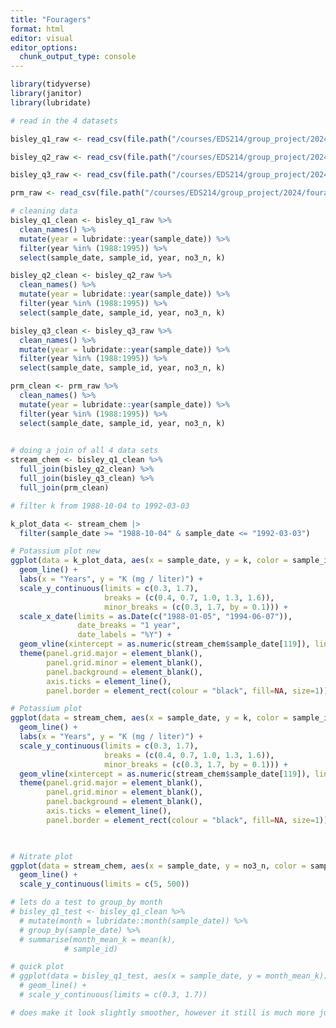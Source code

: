 ```yaml
---
title: "Fouragers"
format: html
editor: visual
editor_options: 
  chunk_output_type: console
---
```


```r
library(tidyverse)
library(janitor)
library(lubridate)

```

```r
# read in the 4 datasets 

bisley_q1_raw <- read_csv(file.path("/courses/EDS214/group_project/2024/fouragers/data", "QuebradaCuenca1-Bisley.csv"))

bisley_q2_raw <- read_csv(file.path("/courses/EDS214/group_project/2024/fouragers/data", "QuebradaCuenca2-Bisley.csv"))

bisley_q3_raw <- read_csv(file.path("/courses/EDS214/group_project/2024/fouragers/data", "QuebradaCuenca3-Bisley.csv"))

prm_raw <- read_csv(file.path("/courses/EDS214/group_project/2024/fouragers/data", "RioMameyesPuenteRoto.csv"))
```

```r
# cleaning data 
bisley_q1_clean <- bisley_q1_raw %>% 
  clean_names() %>% 
  mutate(year = lubridate::year(sample_date)) %>% 
  filter(year %in% (1988:1995)) %>%
  select(sample_date, sample_id, year, no3_n, k)

bisley_q2_clean <- bisley_q2_raw %>% 
  clean_names() %>% 
  mutate(year = lubridate::year(sample_date)) %>% 
  filter(year %in% (1988:1995)) %>%
  select(sample_date, sample_id, year, no3_n, k)

bisley_q3_clean <- bisley_q3_raw %>% 
  clean_names() %>% 
  mutate(year = lubridate::year(sample_date)) %>% 
  filter(year %in% (1988:1995)) %>%
  select(sample_date, sample_id, year, no3_n, k)

prm_clean <- prm_raw %>% 
  clean_names() %>% 
  mutate(year = lubridate::year(sample_date)) %>% 
  filter(year %in% (1988:1995)) %>%
  select(sample_date, sample_id, year, no3_n, k)
  
```

```r
# doing a join of all 4 data sets 
stream_chem <- bisley_q1_clean %>% 
  full_join(bisley_q2_clean) %>% 
  full_join(bisley_q3_clean) %>% 
  full_join(prm_clean)
```

```r
# filter k from 1988-10-04 to 1992-03-03

k_plot_data <- stream_chem |>
  filter(sample_date >= "1988-10-04" & sample_date <= "1992-03-03")

```

```r
# Potassium plot new
ggplot(data = k_plot_data, aes(x = sample_date, y = k, color = sample_id)) +
  geom_line() +
  labs(x = "Years", y = "K (mg / liter)") +
  scale_y_continuous(limits = c(0.3, 1.7), 
                     breaks = (c(0.4, 0.7, 1.0, 1.3, 1.6)), 
                     minor_breaks = (c(0.3, 1.7, by = 0.1))) +
  scale_x_date(limits = as.Date(c("1988-01-05", "1994-06-07")),
               date_breaks = "1 year",
               date_labels = "%Y") +
  geom_vline(xintercept = as.numeric(stream_chem$sample_date[119]), linetype = "dashed", color = "black") +
  theme(panel.grid.major = element_blank(),
        panel.grid.minor = element_blank(),
        panel.background = element_blank(),
        axis.ticks = element_line(),
        panel.border = element_rect(colour = "black", fill=NA, size=1))

```

```r
# Potassium plot
ggplot(data = stream_chem, aes(x = sample_date, y = k, color = sample_id)) +
  geom_line() +
  labs(x = "Years", y = "K (mg / liter)") +
  scale_y_continuous(limits = c(0.3, 1.7), 
                     breaks = (c(0.4, 0.7, 1.0, 1.3, 1.6)), 
                     minor_breaks = (c(0.3, 1.7, by = 0.1))) +
  geom_vline(xintercept = as.numeric(stream_chem$sample_date[119]), linetype = "dashed", color = "black") +
  theme(panel.grid.major = element_blank(),
        panel.grid.minor = element_blank(),
        panel.background = element_blank(),
        axis.ticks = element_line(),
        panel.border = element_rect(colour = "black", fill=NA, size=1))

  
```

```r
# Nitrate plot
ggplot(data = stream_chem, aes(x = sample_date, y = no3_n, color = sample_id)) +
  geom_line() +
  scale_y_continuous(limits = c(5, 500))
```

```r
# lets do a test to group_by month 
# bisley_q1_test <- bisley_q1_clean %>% 
  # mutate(month = lubridate::month(sample_date)) %>% 
  # group_by(sample_date) %>% 
  # summarise(month_mean_k = mean(k),
            # sample_id)

# quick plot 
# ggplot(data = bisley_q1_test, aes(x = sample_date, y = month_mean_k)) +
  # geom_line() +
  # scale_y_continuous(limits = c(0.3, 1.7))

# does make it look slightly smoother, however it still is much more jumpy than the o.g plot. 
```
